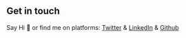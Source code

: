 ## Get in touch

Say Hi 👋 or find me on platforms: [Twitter](https://twitter.com/LaghariBakhtiar?t=DQhKl006ihpn6gBZjb_AbA&s=03) & [LinkedIn](https://www.linkedin.com/in/bakhtiar-rasheed) & [Github](https://github.com/bakhtiar56)